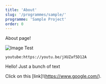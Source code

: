 ```yaml
---
title: 'About'
slug: '/programmes/sample/'
programme: 'Sample Project'
order: 0
---
```


About page!

![Image Test](../programmes/upcoming_programmes/scratch.png)

`youtube:https://youtu.be/jXUZaf5D12A`

Hello! Just a bunch of text

Click on this [link]!(https://www.google.com/).
